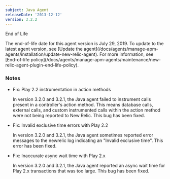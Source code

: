 ```yaml
---
subject: Java Agent
releaseDate: '2013-12-12'
version: 3.2.2
---
```


End of Life

<Callout variant="important">
  The end-of-life date for this agent version is July 29, 2019. To update to the latest agent version, see [Update the agent](/docs/agents/manage-apm-agents/installation/update-new-relic-agent). For more information, see [End-of-life policy](/docs/agents/manage-apm-agents/maintenance/new-relic-agent-plugin-end-life-policy).
</Callout>

### Notes

* Fix: Play 2.2 instrumentation in action methods

  In version 3.2.0 and 3.2.1, the Java agent failed to instrument calls present in a controller's action method. This means database calls, external calls, and custom instrumented calls within the action method were not being reported to New Relic. This bug has been fixed.
* Fix: Invalid exclusive time errors with Play 2.2

  In version 3.2.0 and 3.2.1, the Java agent sometimes reported error messages to the newrelic log indicating an "Invalid exclusive time". This error has been fixed.
* Fix: Inaccurate async wait time with Play 2.x

  In version 3.2.0 and 3.2.1, the Java agent reported an async wait time for Play 2.x transactions that was too large. This bug has been fixed.

